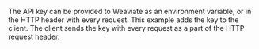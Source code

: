 The API key can be provided to Weaviate as an environment variable, or in the HTTP header with every request. This example adds the key to the client. The client sends the key with every request as a part of the HTTP request header.


<ConnectToWeaviateWithKey />
